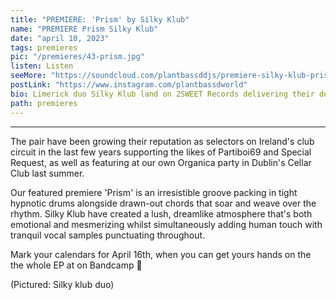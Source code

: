 ---
title: "PREMIERE: 'Prism' by Silky Klub"
name: "PREMIERE Prism Silky Klub"
date: "april 10, 2023"
tags: premieres
pic: "/premieres/43-prism.jpg"
listen: Listen
seeMore: "https://soundcloud.com/plantbassddjs/premiere-silky-klub-prism"
postLink: "https://www.instagram.com/plantbassdworld"
bio: Limerick duo Silky Klub land on 2SWEET Records delivering their debut EP featuring 4 ethereal club tracks alongside a remix from Irish techno stalwart PAGAN.
path: premieres
---

<SoundCloud url="https://soundcloud.com/plantbassddjs/premiere-silky-klub-prism" name="Prism" />

<hr />

The pair have been growing their reputation as selectors on Ireland's club circuit in the last few years supporting the likes of Partiboi69 and Special Request, as well as featuring at our own Organica party in Dublin's Cellar Club last summer.

Our featured premiere 'Prism' is an irresistible groove packing in tight hypnotic drums alongside drawn-out chords that soar and weave over the rhythm. Silky Klub have created a lush, dreamlike atmosphere that's both emotional and mesmerizing whilst simultaneously adding human touch with tranquil vocal samples punctuating throughout.

Mark your calendars for April 16th, when you can get yours hands on the the whole EP at <HoverLink url="https://2sweetrecords.bandcamp.com/album/prism" name="Prism" external /> on Bandcamp 🌱

<Picture src="/premieres/43-silky.jpg" alt="Silky Klub duo" size={1200} />
<p className="smallText">(Pictured: Silky klub duo)</p>
